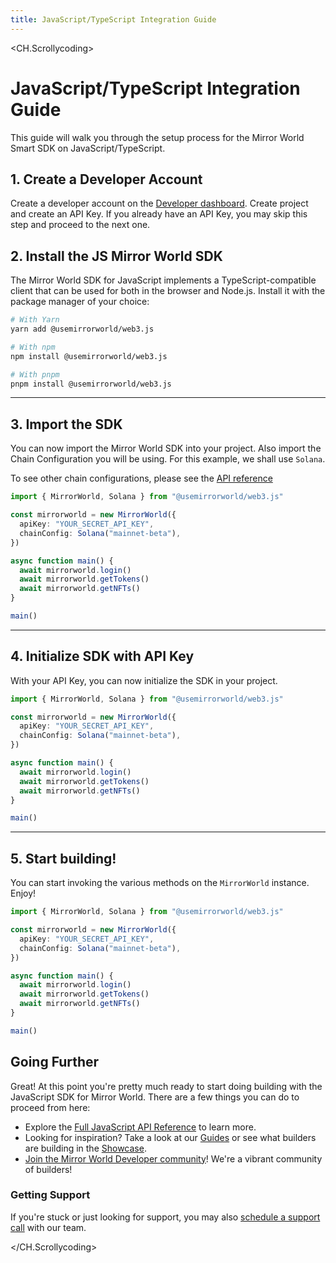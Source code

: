 ```yaml
---
title: JavaScript/TypeScript Integration Guide
---
```


<CH.Scrollycoding>

# JavaScript/TypeScript Integration Guide

This guide will walk you through the setup process for the Mirror World Smart
SDK on JavaScript/TypeScript.

## 1. Create a Developer Account

Create a developer account on the
[Developer dashboard](https://app.mirrorworld.fun). Create project and create an
API Key. If you already have an API Key, you may skip this step and proceed to
the next one.

## 2. Install the JS Mirror World SDK

The Mirror World SDK for JavaScript implements a TypeScript-compatible client
that can be used for both in the browser and Node.js. Install it with the
package manager of your choice:

```sh install.sh
# With Yarn
yarn add @usemirrorworld/web3.js

# With npm
npm install @usemirrorworld/web3.js

# With pnpm
pnpm install @usemirrorworld/web3.js
```

---

## 3. Import the SDK

You can now import the Mirror World SDK into your project. Also import the Chain
Configuration you will be using. For this example, we shall use `Solana`.

To see other chain configurations, please see the
[API reference](/api-reference/js/Configuration#chain--network-configurations)

```ts main.ts focus=1
import { MirrorWorld, Solana } from "@usemirrorworld/web3.js"

const mirrorworld = new MirrorWorld({
  apiKey: "YOUR_SECRET_API_KEY",
  chainConfig: Solana("mainnet-beta"),
})

async function main() {
  await mirrorworld.login()
  await mirrorworld.getTokens()
  await mirrorworld.getNFTs()
}

main()
```

---

## 4. Initialize SDK with API Key

With your API Key, you can now initialize the SDK in your project.

```ts main.ts focus=3:6
import { MirrorWorld, Solana } from "@usemirrorworld/web3.js"

const mirrorworld = new MirrorWorld({
  apiKey: "YOUR_SECRET_API_KEY",
  chainConfig: Solana("mainnet-beta"),
})

async function main() {
  await mirrorworld.login()
  await mirrorworld.getTokens()
  await mirrorworld.getNFTs()
}

main()
```

---

## 5. Start building!

You can start invoking the various methods on the `MirrorWorld` instance. Enjoy!

```ts main.ts focus=8:14
import { MirrorWorld, Solana } from "@usemirrorworld/web3.js"

const mirrorworld = new MirrorWorld({
  apiKey: "YOUR_SECRET_API_KEY",
  chainConfig: Solana("mainnet-beta"),
})

async function main() {
  await mirrorworld.login()
  await mirrorworld.getTokens()
  await mirrorworld.getNFTs()
}

main()
```

## Going Further

Great! At this point you're pretty much ready to start doing building with the
JavaScript SDK for Mirror World. There are a few things you can do to proceed
from here:

- Explore the [Full JavaScript API Reference](/api-reference/js) to learn more.
- Looking for inspiration? Take a look at our [Guides](/guides) or see what
  builders are building in the [Showcase](/showcase).
- [Join the Mirror World Developer community](https://mirrorworld.fun/discord)!
  We're a vibrant community of builders!

### Getting Support

If you're stuck or just looking for support, you may also
[schedule a support call](https://mirrorworld.fun/support) with our team.

</CH.Scrollycoding>
